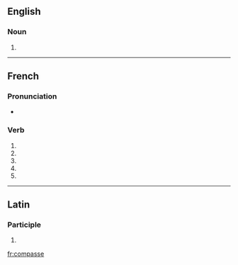 {{also|compassé}}
==English==

===Noun===
{{en-noun}}

# {{obsolete spelling of|compass}}

----

==French==

===Pronunciation===
* {{homophones|lang=fr|compassent|compasses}}

===Verb===
{{fr-verb-form}}

# {{conjugation of|compasser||1|s|pres|ind|lang=fr}}
# {{conjugation of|compasser||3|s|pres|ind|lang=fr}}
# {{conjugation of|compasser||1|s|pres|sub|lang=fr}}
# {{conjugation of|compasser||1|s|pres|sub|lang=fr}}
# {{conjugation of|compasser||2|s|imp|lang=fr}}

----

==Latin==

===Participle===
{{la-part-form|compasse}}

# {{inflection of|compassus||voc|m|s|lang=la}}

[[fr:compasse]]